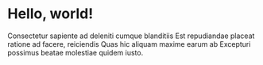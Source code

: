 # Hello, world!
Consectetur sapiente ad deleniti cumque blanditiis Est repudiandae placeat ratione ad facere, reiciendis Quas hic aliquam maxime earum ab Excepturi possimus beatae molestiae quidem iusto.
